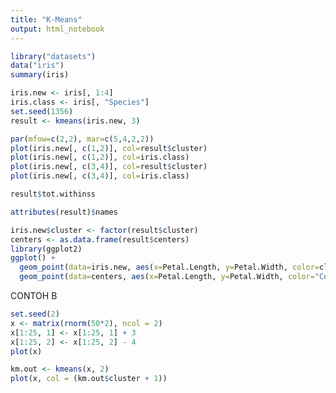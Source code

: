 ---
title: "K-Means"
output: html_notebook
---

```{r}
library("datasets")
data("iris")
summary(iris)
```
```{r}
iris.new <- iris[, 1:4]
iris.class <- iris[, "Species"]
set.seed(1356)
result <- kmeans(iris.new, 3)
```

```{r}
par(mfow=c(2,2), mar=c(5,4,2,2))
plot(iris.new[, c(1,2)], col=result$cluster)
plot(iris.new[, c(1,2)], col=iris.class)
plot(iris.new[, c(3,4)], col=result$cluster)
plot(iris.new[, c(3,4)], col=iris.class)
```

```{r}
result$tot.withinss
```
```{r}
attributes(result)$names
```
```{r}
iris.new$cluster <- factor(result$cluster)
centers <- as.data.frame(result$centers)
library(ggplot2)
ggplot() + 
  geom_point(data=iris.new, aes(x=Petal.Length, y=Petal.Width, color=cluster)) + 
  geom_point(data=centers, aes(x=Petal.Length, y=Petal.Width, color="Center"), size=52, alpha=3, show.legend = FALSE)
```

CONTOH B
```{r}
set.seed(2)
x <- matrix(rnorm(50*2), ncol = 2)
x[1:25, 1] <- x[1:25, 1] + 3
x[1:25, 2] <- x[1:25, 2] - 4
plot(x)
```
```{r}
km.out <- kmeans(x, 2)
plot(x, col = (km.out$cluster + 1))
```

